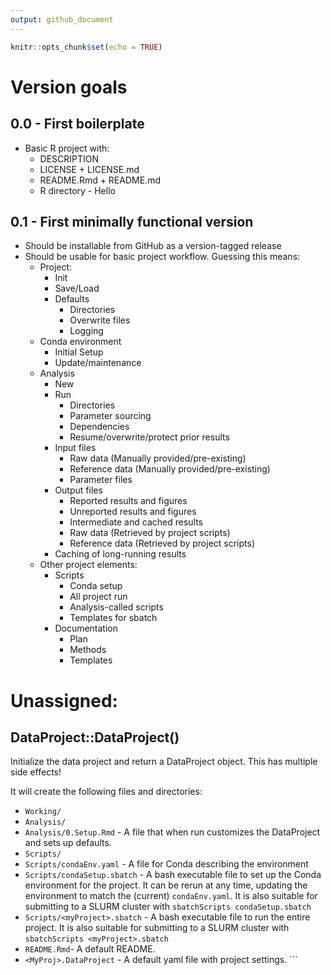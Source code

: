 ```yaml
---
output: github_document
---
```


<!-- ROADMAP.md is generated from ROADMAP.Rmd. Please edit that file -->

```r
knitr::opts_chunk$set(echo = TRUE)
```

# Version goals

## 0.0 - First boilerplate

- Basic R project with:
    - DESCRIPTION
    - LICENSE + LICENSE.md
    - README.Rmd + README.md
    - R directory - Hello

## 0.1 - First minimally functional version

- Should be installable from GitHub as a version-tagged release
- Should be usable for basic project workflow. Guessing this means:
    - Project:
        - Init
        - Save/Load
        - Defaults
            - Directories
            - Overwrite files
            - Logging
    - Conda environment
        - Initial Setup
        - Update/maintenance
    - Analysis
        - New
        - Run
            - Directories
            - Parameter sourcing
            - Dependencies
            - Resume/overwrite/protect prior results
        - Input files
            - Raw data (Manually provided/pre-existing)
            - Reference data (Manually provided/pre-existing)
            - Parameter files
        - Output files
            - Reported results and figures
            - Unreported results and figures
            - Intermediate and cached results
            - Raw data (Retrieved by project scripts)
            - Reference data (Retrieved by project scripts)
        - Caching of long-running results
    - Other project elements:
        - Scripts
            - Conda setup
            - All project run
            - Analysis-called scripts
            - Templates for sbatch
        - Documentation
            - Plan
            - Methods
            - Templates

# Unassigned:

## DataProject::DataProject()

Initialize the data project and return a DataProject object. This has multiple
side effects!

It will create the following files and directories:

- `Working/`
- `Analysis/`
- `Analysis/0.Setup.Rmd` - A file that when run customizes the DataProject and
    sets up defaults.
- `Scripts/`
- `Scripts/condaEnv.yaml` - A file for Conda describing the environment
- `Scripts/condaSetup.sbatch` - A bash executable file to set up the Conda
     environment for the project. It can be rerun at any time, updating the
     environment to match the (current) `condaEnv.yaml`. It is also suitable
     for submitting to a SLURM cluster with `sbatchScripts condaSetup.sbatch`
- `Scripts/<myProject>.sbatch` - A bash executable file to run the entire
     project.  It is also suitable for submitting to a SLURM cluster with
     `sbatchScripts <myProject>.sbatch`
- `README.Rmd `- A default README.
- `<MyProj>.DataProject` - A default yaml file with project settings.
```
